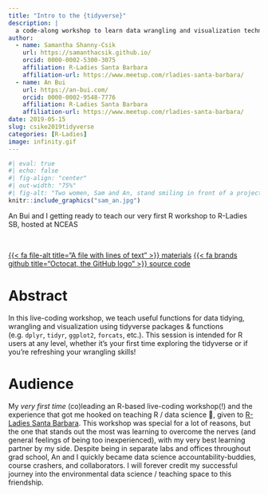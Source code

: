 ```yaml
---
title: "Intro to the {tidyverse}"
description: |
  a code-along workshop to learn data wrangling and visualization techniques using {tidyverse} functions
author:
  - name: Samantha Shanny-Csik
    url: https://samanthacsik.github.io/
    orcid: 0000-0002-5300-3075
    affiliation: R-Ladies Santa Barbara
    affiliation-url: https://www.meetup.com/rladies-santa-barbara/
  - name: An Bui
    url: https://an-bui.com/
    orcid: 0000-0002-9548-7776
    affiliation: R-Ladies Santa Barbara
    affiliation-url: https://www.meetup.com/rladies-santa-barbara/
date: 2019-05-15
slug: csike2019tidyverse
categories: [R-Ladies]
image: infinity.gif
---
```


```r
#| eval: true 
#| echo: false
#| fig-align: "center"
#| out-width: "75%" 
#| fig-alt: "Two women, Sam and An, stand smiling in front of a projector screen with a GitHub repository on display."
knitr::include_graphics("sam_an.jpg")
```

::: {.gray-italic .center-text}
An Bui and I getting ready to teach our very first R workshop to R-Ladies SB, hosted at NCEAS
:::

<br>

::: {.center-text}
[{{< fa file-alt title="A file with lines of text" >}} materials](https://rpubs.com/scsik/RladiesSB-intro-to-the-tidyverse){.btn role="button" target=_blank} [{{< fa brands github title="Octocat, the GitHub logo" >}} source code](https://github.com/samanthacsik/Intro-to-the-Tidyverse){.btn role="button" target=_blank} 
:::

# Abstract 

In this live-coding workshop, we teach useful functions for data tidying, wrangling and visualization using tidyverse packages & functions (e.g. `dplyr`, `tidyr`, `ggplot2`, `forcats`, etc.). This session is intended for R users at any level, whether it's your first time exploring the tidyverse or if you're refreshing your wrangling skills!

# Audience

My *very first time* (co)leading an R-based live-coding workshop(!) and the experience that got me hooked on teaching R / data science 💜, given to [R-Ladies Santa Barbara](https://www.meetup.com/rladies-santa-barbara/events/260710376/). This workshop was special for a lot of reasons, but the one that stands out the most was learning to overcome the nerves (and general feelings of being too inexperienced), with my very best learning partner by my side. Despite being in separate labs and offices throughout grad school, An and I quickly became data science accountability-buddies, course crashers, and collaborators. I will forever credit my successful journey into the environmental data science / teaching space to this friendship. 


